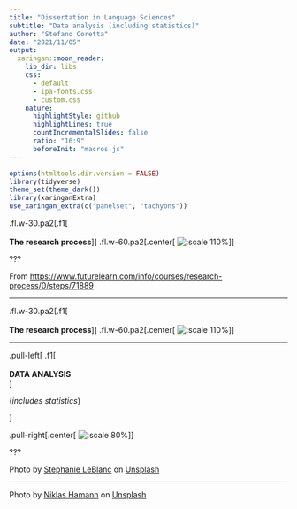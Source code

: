 ```yaml
---
title: "Dissertation in Language Sciences"
subtitle: "Data analysis (including statistics)"
author: "Stefano Coretta"
date: "2021/11/05"
output:
  xaringan::moon_reader:
    lib_dir: libs
    css:
      - default
      - ipa-fonts.css
      - custom.css
    nature:
      highlightStyle: github
      highlightLines: true
      countIncrementalSlides: false
      ratio: "16:9"
      beforeInit: "macros.js"
---
```



```r
options(htmltools.dir.version = FALSE)
library(tidyverse)
theme_set(theme_dark())
library(xaringanExtra)
use_xaringan_extra(c("panelset", "tachyons"))
```

.fl.w-30.pa2[.f1[<br><br>**The research process**]]
.fl.w-60.pa2[.center[
![:scale 110%](img/research-process.png)
]]

???

From <https://www.futurelearn.com/info/courses/research-process/0/steps/71889>

---

.fl.w-30.pa2[.f1[<br><br>**The research process**]]
.fl.w-60.pa2[.center[
![:scale 110%](img/research-process-da.png)
]]

---

.pull-left[
.f1[<br> 
<br>
**DATA ANALYSIS**<br>]

(*includes statistics*)

]

.pull-right[.center[
![:scale 80%](img/stephanie-leblanc-sGzCGGc_aaA-unsplash.jpg)
]]

???

Photo by <a href="https://unsplash.com/@sleblanc01?utm_source=unsplash&utm_medium=referral&utm_content=creditCopyText">Stephanie LeBlanc</a> on <a href="https://unsplash.com/s/photos/ant?utm_source=unsplash&utm_medium=referral&utm_content=creditCopyText">Unsplash</a>

---

Photo by <a href="https://unsplash.com/@niklas_hamann?utm_source=unsplash&utm_medium=referral&utm_content=creditCopyText">Niklas Hamann</a> on <a href="https://unsplash.com/s/photos/beaver?utm_source=unsplash&utm_medium=referral&utm_content=creditCopyText">Unsplash</a>

